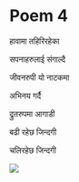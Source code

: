# Poem 4

हावामा तहिरिरहेका

सपनाहरुलाई संगाल्दै

जीवनरुपी यो नाटकमा

अभिनय गर्दै

द्रुतरुपमा आगाडी

बढी रहेछ जिन्दगी

चलिरहेछ जिन्दगी

![](Pictures/3.jpg)
